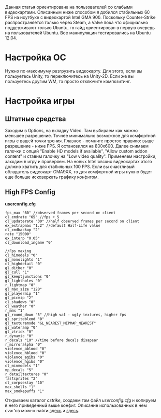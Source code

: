 Данная статья ориентирована на пользователей со слабыми видеокартами. Описанным ниже способом я добился стабильных 60 FPS на ноутбуке с видеокартой Intel GMA 900. Поскольку Counter-Strike распространяется только через Steam, а Valve пока что официально поддерживают только Ubuntu, то гайд ориентирован в первую очередь на пользователей Ubuntu. Все манипуляции тестировались на Ubuntu 12.04.

= Настройка ОС =

Нужно по-максимуму разгрузить видеокарту. Для этого, если вы пользуетесь Unity, то переключитесь на Unity-2D. Если же вы пользуетесь другим WM, то просто отключите композитинг.

= Настройка игры =

== Штатные средства ==

Заходим в Options, на вкладку Video. Там выбираем как можно меньшее разрешение. Точнее минимально возможное для комфортной игры с вашей точки зрения. Главное - помните простое правило: выше разрешение - ниже FPS. Я остановился на 800x600. 
Далее снимаем галочки с опций "Enable HD models if available", "Allow custom addon content" и ставим галочку на "Low video quality".
Применяем настройки, заходим в игру и проверяем. На новых Intel'овских видеокартах этого должно хватить для стабильных 100 FPS. Если вы счастливый обладатель видеокарт GMA9XX, то для комфортной игры нужно будет еще больше исковеркать графику конфигом.

== High FPS Config ==
'''userconfig.cfg'''
<pre>
fps_max "60" //observed frames per second on client
cl_cmdrate "65" //fps + 5
cl_updaterate "30" //half observed frames per second on client 
ex_extrapmax "1.2" //default Half-Life value
cl_cmdbackup "2"
rate "15000"
ex_interp "0.05"
cl_download_ingame "0"

//Fps maxing
cl_himodels "0"
gl_monolights "1"
cl_highdetail "0"
gl_dither "0"
gl_cull "1"
gl_keeptjunctions "0"
gl_lightholes "0"
r_lightmap "0"
gl_max_size "128"
gl_playermip "1"
gl_picmip "2"
cl_shadows "0"
cl_weather "0"
r_mmx "1"
gl_round_down "5" //high val - ugly textures, higher fps
gl_spriteblend "0"
gl_texturemode "GL_NEAREST_MIPMAP_NEAREST"
gl_wateramp "0"
gl_ztrick "0"
r_dynamic "0"
r_decals "10" //time before decals disapear
r_mirroralpha "0"
violence_ablood "0"
violence_hblood "0"
violence_agibs "0"
violence_hgibs "0"
cl_minmodels "1"
mp_decals "5"
r_detailtextures "0"
fastsprites "2"
cl_corpsestay "10"
max_shells "1"
max_smokepuffs "1"
</pre>
Открываем каталог ''cstrike'', создаем там файл ''userconfig.cfg'' и копируем в него приведенный выше конфиг. Описание использованных в нем cvar'ов можно найти [https://developer.valvesoftware.com/wiki/NS_Variables здесь] и [http://www.elxdraco.net/cvarlist/ здесь].
